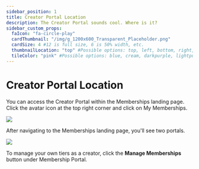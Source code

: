 ```yaml
---
sidebar_position: 1
title: Creator Portal Location
description: The Creator Portal sounds cool. Where is it?
sidebar_custom_props:
  faIcon: "fa-circle-play"
  cardThumbnail: "/img/g_1200x600_Transparent_Placeholder.png"
  cardSize: 4 #12 is full size, 6 is 50% width, etc.
  thumbnailLocation: "top" #Possible options: top, left, bottom, right, none
  tileColor: "pink" #Possible options: blue, cream, darkpurple, lightpurple, mauve, orange, pink, none
---
```


# Creator Portal Location

You can access the Creator Portal within the Memberships landing page. Click the avatar icon at the top right corner and click on My Memberships.

![](https://i.imgur.com/MwllRtm.jpg)

After navigating to the Memberships landing page, you'll see two portals.

![](https://i.imgur.com/1IBQMGD.png)

To manage your own tiers as a creator, click the **Manage Memberships** button under Membership Portal.

